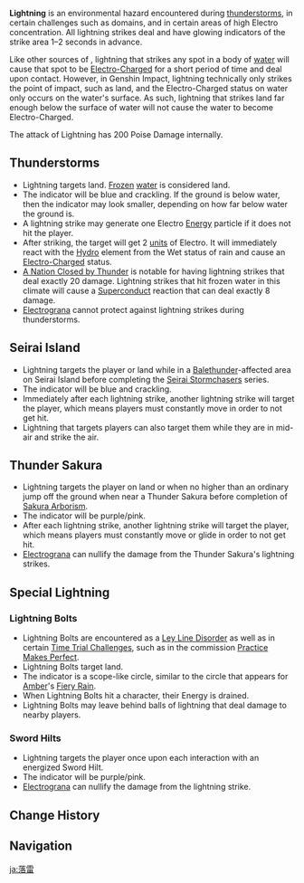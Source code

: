 {{About|the environmental hazard|the [[element]]|Electro}}
{{Terminology Infobox
|image        = Tatarigami.png
|caption      = A lightning strike near [[Serpent's Head]]
|type         = Exploration
}}
'''Lightning''' is an environmental hazard encountered during [[thunderstorm]]s, in certain challenges such as domains, and in certain areas of high Electro concentration. All lightning strikes deal {{Color|Electro DMG}} and have glowing indicators of the strike area 1–2 seconds in advance.

Like other sources of {{Color|Electro DMG}}, lightning that strikes any spot in a body of [[water]] will cause that spot to be [[Electro-Charged]] for a short period of time and deal {{Color|Electro DMG}} upon contact. However, in Genshin Impact, lightning technically only strikes the point of impact, such as land, and the Electro-Charged status on water only occurs on the water's surface. As such, lightning that strikes land far enough below the surface of water will not cause the water to become Electro-Charged.

The attack of Lightning has 200 Poise Damage internally.{{cite}}

==Thunderstorms==
{{See also|Weather#Thunderstorm}}
* Lightning targets land. [[Frozen]] [[water]] is considered land.
* The indicator will be blue and crackling. If the ground is below water, then the indicator may look smaller, depending on how far below water the ground is.
* A lightning strike may generate one Electro [[Energy]] particle if it does not hit the player.
* After striking, the target will get 2 [[Elemental Gauge Theory|units]] of Electro.{{cite}} It will immediately react with the [[Hydro]] element from the Wet status of rain and cause an [[Electro-Charged]] status.
* [[A Nation Closed by Thunder]] is notable for having lightning strikes that deal exactly 20 damage. Lightning strikes that hit frozen water in this climate will cause a [[Superconduct]] reaction that can deal exactly 8 damage.
* [[Electrograna]] cannot protect against lightning strikes during thunderstorms.

==Seirai Island==
* Lightning targets the player or land while in a [[Balethunder]]-affected area on Seirai Island before completing the [[Seirai Stormchasers]] series.
* The indicator will be blue and crackling.
* Immediately after each lightning strike, another lightning strike will target the player, which means players must constantly move in order to not get hit.
* Lightning that targets players can also target them while they are in mid-air and strike the air.

==Thunder Sakura==
{{See also|Thunder Sakura}}
* Lightning targets the player on land or when no higher than an ordinary jump off the ground when near a Thunder Sakura before completion of [[Sakura Arborism]].
* The indicator will be purple/pink.
* After each lightning strike, another lightning strike will target the player, which means players must constantly move or glide in order to not get hit.
* [[Electrograna]] can nullify the damage from the Thunder Sakura's lightning strikes.

==Special Lightning==
===Lightning Bolts===
{{Main|Lightning Bolt}}
* Lightning Bolts are encountered as a [[Ley Line Disorder]] as well as in certain [[Time Trial Challenge]]s, such as in the commission [[Practice Makes Perfect]].
* Lightning Bolts target land.
* The indicator is a scope-like circle, similar to the circle that appears for [[Amber]]'s [[Fiery Rain]].
* When Lightning Bolts hit a character, their Energy is drained.
* Lightning Bolts may leave behind balls of lightning that deal damage to nearby players.

===Sword Hilts===
{{See also|Sword Hilts}}
* Lightning targets the player once upon each interaction with an energized Sword Hilt.
* The indicator will be purple/pink.
* [[Electrograna]] can nullify the damage from the lightning strike.

==Change History==
{{Change History|1.0}}

==Navigation==
{{Exploration Navbox}}

[[ja:落雷]]
